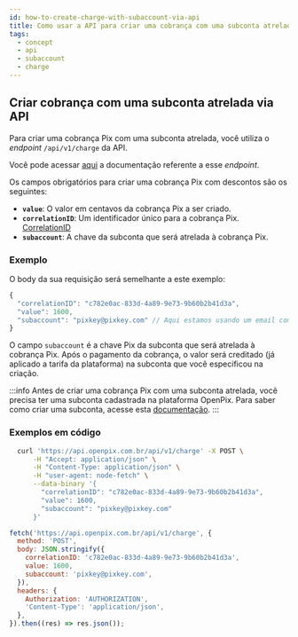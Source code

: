 ```yaml
---
id: how-to-create-charge-with-subaccount-via-api
title: Como usar a API para criar uma cobrança com uma subconta atrelada?
tags:
  - concept
  - api
  - subaccount
  - charge
---
```



## Criar cobrança com uma subconta atrelada via API

Para criar uma cobrança Pix com uma subconta atrelada, você utiliza o _endpoint_ `/api/v1/charge` da API.

Você pode acessar [aqui](https://developers.openpix.com.br/api#tag/charge/paths/~1api~1v1~1charge/post)
a documentação referente a esse _endpoint_.

Os campos obrigatórios para criar uma cobrança Pix com descontos são os seguintes:

- **`value`**: O valor em centavos da cobrança Pix a ser criado.
- **`correlationID`**: Um identificador único para a cobrança Pix. [CorrelationID](../concepts/correlation-id)
- **`subaccount`**: A chave da subconta que será atrelada à cobrança Pix.

### Exemplo

O body da sua requisição será semelhante a este exemplo:

```js
{
  "correlationID": "c782e0ac-833d-4a89-9e73-9b60b2b41d3a",
  "value": 1600,
  "subaccount": "pixkey@pixkey.com" // Aqui estamos usando um email como chave Pix.
}
```

O campo `subaccount` é a chave Pix da subconta que será atrelada à cobrança Pix. Após o pagamento da cobrança, o valor será creditado (já aplicado a tarifa da plataforma) na subconta que você especificou na criação.

:::info
Antes de criar uma cobrança Pix com uma subconta atrelada, você precisa ter uma subconta cadastrada na plataforma OpenPix. Para saber como criar uma subconta, acesse esta [documentação](/docs/subaccount/how-to-create-a-subbaccount).
:::

### Exemplos em código

<Tabs>
  <TabItem value="shell-curl" label="Shell + cURL" default>

```sh
  curl 'https://api.openpix.com.br/api/v1/charge' -X POST \
      -H "Accept: application/json" \
      -H "Content-Type: application/json" \
      -H "user-agent: node-fetch" \
      --data-binary '{
        "correlationID": "c782e0ac-833d-4a89-9e73-9b60b2b41d3a",
        "value": 1600,
        "subaccount": "pixkey@pixkey.com"
      }'
```

  </TabItem>
  <TabItem value="javascript" label="JavaScript + Fetch" default>

```js
fetch('https://api.openpix.com.br/api/v1/charge', {
  method: 'POST',
  body: JSON.stringify({
    correlationID: 'c782e0ac-833d-4a89-9e73-9b60b2b41d3a',
    value: 1600,
    subaccount: 'pixkey@pixkey.com',
  }),
  headers: {
    Authorization: 'AUTHORIZATION',
    'Content-Type': 'application/json',
  },
}).then((res) => res.json());
```

  </TabItem>
</Tabs>
